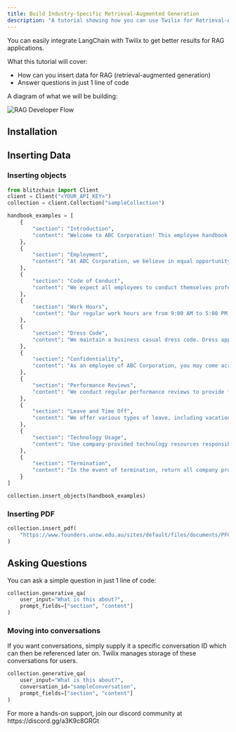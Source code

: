 ```yaml
---
title: Build Industry-Specific Retrieval-Augmented Generation
description: "A tutorial showing how you can use Twilix for Retrieval-Augmented Generation"
---
```


You can easily integrate LangChain with Twilix to get better results for RAG applications.

What this tutorial will cover:

- How can you insert data for RAG (retrieval-augmented generation)
- Answer questions in just 1 line of code

A diagram of what we will be building:

![RAG Developer Flow](/images/rag-flow.png)

## Installation

<Snippet file="installation.mdx" />

<Snippet file="installation-python.mdx" />

## Inserting Data

### Inserting objects

```python
from blitzchain import Client
client = Client("<YOUR_API_KEY>")
collection = client.Collection("sampleCollection")

handbook_examples = [
    {
        "section": "Introduction",
        "content": "Welcome to ABC Corporation! This employee handbook provides you with important information about our company policies and procedures."
    },
    {
        "section": "Employment",
        "content": "At ABC Corporation, we believe in equal opportunity employment. We hire based on qualifications, skills, and experience, without discrimination on the basis of race, gender, religion, or any other protected status."
    },
    {
        "section": "Code of Conduct",
        "content": "We expect all employees to conduct themselves professionally and ethically at all times. Treat colleagues, customers, and partners with respect and courtesy."
    },
    {
        "section": "Work Hours",
        "content": "Our regular work hours are from 9:00 AM to 5:00 PM, Monday to Friday. Be punctual and adhere to your assigned schedule. Notify your supervisor in advance for any planned time off."
    },
    {
        "section": "Dress Code",
        "content": "We maintain a business casual dress code. Dress appropriately for your role, maintaining a clean and professional appearance."
    },
    {
        "section": "Confidentiality",
        "content": "As an employee of ABC Corporation, you may come across confidential information. Safeguard and maintain the confidentiality of such information, both during and after your employment."
    },
    {
        "section": "Performance Reviews",
        "content": "We conduct regular performance reviews to provide feedback and evaluate your work. This process helps identify areas of improvement and recognize outstanding performance."
    },
    {
        "section": "Leave and Time Off",
        "content": "We offer various types of leave, including vacation, sick leave, and parental leave. Familiarize yourself with the procedures and guidelines outlined in our leave policy."
    },
    {
        "section": "Technology Usage",
        "content": "Use company-provided technology resources responsibly and solely for work-related purposes. Follow our IT policies and guidelines to ensure the security and integrity of our systems."
    },
    {
        "section": "Termination",
        "content": "In the event of termination, return all company property and ensure a smooth transition of responsibilities. Follow the procedures outlined in our termination policy."
    }
]

collection.insert_objects(handbook_examples)

```

### Inserting PDF

```python
collection.insert_pdf(
    "https://www.founders.unsw.edu.au/sites/default/files/documents/PFC%20terms%20and%20conditions_updated_2022.pdf"
)
```

## Asking Questions

You can ask a simple question in just 1 line of code:

```python
collection.generative_qa(
    user_input="What is this about?",
    prompt_fields=["section", "content"]
)
```

### Moving into conversations

If you want conversations, simply supply it a specific
conversation ID which can then be referenced later on.
Twilix manages storage of these conversations for users.

```python
collection.generative_qa(
    user_input="What is this about?",
    conversation_id="sampleConversation",
    prompt_fields=["section", "content"]
)
```

<Tip>
  For more a hands-on support, join our discord community at
  https://discord.gg/a3K9c8GRGt
</Tip>
